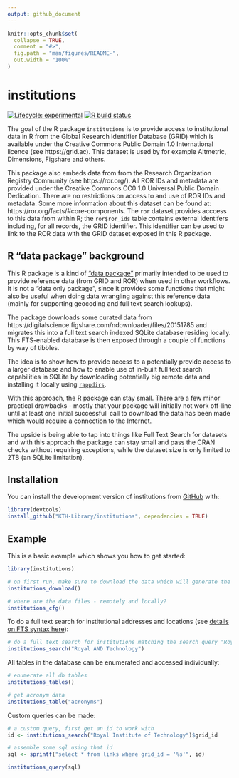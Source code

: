 ```yaml
---
output: github_document
---
```


<!-- README.md is generated from README.Rmd. Please edit that file -->

```r
knitr::opts_chunk$set(
  collapse = TRUE,
  comment = "#>",
  fig.path = "man/figures/README-",
  out.width = "100%"
)
```

# institutions

<!-- badges: start -->
[![Lifecycle: experimental](https://img.shields.io/badge/lifecycle-experimental-orange.svg)](https://www.tidyverse.org/lifecycle/#experimental)
[![R build status](https://github.com/KTH-Library/institutions/workflows/R-CMD-check/badge.svg)](https://github.com/KTH-Library/institutions/actions)
<!-- badges: end -->

The goal of the R package `institutions` is to provide access to institutional data in R from the Global Research Identifier Database (GRID) which is available under the Creative Commons Public Domain 1.0 International licence (see https://grid.ac). This dataset is used by for example Altmetric, Dimensions, Figshare and others.

This package also embeds data from from the Research Organization Registry Community (see https://ror.org/). All ROR IDs and metadata are provided under the Creative Commons CC0 1.0 Universal Public Domain Dedication. There are no restrictions on access to and use of ROR IDs and metadata. Some more information about this dataset can be found at: https://ror.org/facts/#core-components. The `ror` dataset provides acccess to this data from within R; the `ror$ror_ids` table contains external identifers including, for all records, the GRID identifier. This identifier can be used to link to the ROR data with the GRID dataset exposed in this R package.

## R "data package" background

This R package is a kind of ["data package"](https://r-pkgs.org/data.html#data-data) primarily intended to be used to provide reference data (from GRID and ROR) when used in other workflows. It is not a "data only package", since it provides some functions that might also be useful when doing data wrangling against this reference data (mainly for supporting geocoding and full text search lookups).

The package downloads some curated data from https://digitalscience.figshare.com/ndownloader/files/20151785 and migrates this into a full text search indexed SQLite database residing locally. This FTS-enabled database is then exposed through a couple of functions by way of tibbles.

The idea is to show how to provide access to a potentially provide access to a larger database and how to enable use of in-built full text search capabilities in SQLite by downloading potentially big remote data and installing it locally using [`rappdirs`](https://rdrr.io/cran/rappdirs/).

With this approach, the R package can stay small. There are a few minor practical drawbacks - mostly that your package will initially not work off-line until at least one initial successfull call to download the data has been made which would require a connection to the Internet.

The upside is being able to tap into things like Full Text Search for datasets and with this approach the package can stay small and pass the CRAN checks without requiring exceptions, while the dataset size is only limited to 2TB (an SQLite limitation).

## Installation

You can install the development version of institutions from [GitHub](https://github.com/KTH-Library/institutions) with:

```r
library(devtools)
install_github("KTH-Library/institutions", dependencies = TRUE)
```

## Example

This is a basic example which shows you how to get started:

```r
library(institutions)

# on first run, make sure to download the data which will generate the SQLite db 
institutions_download()

# where are the data files - remotely and locally?
institutions_cfg()
```

To do a full text search for institutional addresses and locations (see [details on FTS syntax here](https://www.sqlite.org/fts5.html#full_text_query_syntax)):

```r
# do a full text search for institutions matching the search query "Royal AND Technology
institutions_search("Royal AND Technology")
```

All tables in the database can be enumerated and accessed individually:

```r

# enumerate all db tables
institutions_tables()

# get acronym data
institutions_table("acronyms")
```

Custom queries can be made:

```r

# a custom query, first get an id to work with
id <- institutions_search("Royal Institute of Technology")$grid_id

# assemble some sql using that id
sql <- sprintf("select * from links where grid_id = '%s'", id)

institutions_query(sql)

```
